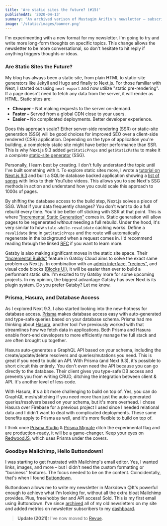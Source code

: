 ```yaml
---
title: 'Are static sites the future? (#15)'
publishedAt: '2020-04-13'
summary: "An archived verison of Mustaqim Arifin's newsletter – subscribe to get early access."
image: '/static/images/banner.png'
---
```


I'm experimenting with a new format for my newsletter.
I'm going to try and write more long-form thoughts on specific topics.
This change allows the newsletter to be more conversational, so don't hesitate
to hit reply if anything triggers thoughts or ideas.

### Are Static Sites the Future?

My blog has always been a static site, from plain HTML to static-site generators
like Jekyll and Hugo and finally to Next.js. For those familiar with Next, I started out
using `next export` and now utilize "static pre-rendering". If a page doesn't need to fetch
any data from the server, it will render as HTML. Static sites are:

- **Cheaper –** Not making requests to the server on-demand.
- **Faster –** Served from a global CDN close to your users.
- **Easier –** No complicated deployments. Better developer experience.

Does this approach scale? Either server-side rendering (SSR) or static-site generation (SSG)
will be good choices for improved SEO over a client-side rendered (CSR) application.
Depending on the type of application you're building, a completely static site might have
better performance than SSR. This is why Next.js 9.3 added `getStaticProps` and `getStaticPaths`
to make it a _complete_ [static-site generator](https://nextjs.org/docs/basic-features/data-fetching) (SSG).

Personally, I learn best by creating. I don't fully understand the topic until I've built
something with it. To explore static sites more, I wrote a [tutorial on Next.js 9.3](https://mustaqimarifin.xyz/blog/next-prisma)
and built a SQLite database backed application showing a [list of songs](https://prisma-next.now.sh/) with links to their
YouTube videos. This allows you to see Next's SSG methods in action and understand how you
could scale this approach to 1000s of pages.

By shifting the database access to the build step, Next.js solves a piece of SSG.
What if your data frequently changes? You don't want to do a full rebuild every time.
You'd be better off sticking with SSR at that point. This is where
["Incremental Static Generation"](https://github.com/zeit/next.js/discussions/11552) comes in.
Static generation will allow pages to be regenerated _without_ needing a full rebuild.
Under the hood, it's very similar to how `stale-while-revalidate` caching works.
Define a `revalidate` time in `getStaticProps` and the route will automatically regenerate
in the background when a request comes in. I'd recommend reading through the
linked [RFC](https://github.com/zeit/next.js/discussions/11552) if you want to learn more.

Gatsby is also making significant moves in the static site space.
Their ["Incremental Builds"](https://www.gatsbyjs.com/incremental-builds-beta/) feature in
Gatsby Cloud aims to solve the exact same problem as Next.js. In combination with
an [admin interface](https://github.com/mxstbr/gatsby/blob/rfc/gatsby-admin/rfcs/text/0000-gatsby-admin.md),
["recipes"](https://github.com/gatsbyjs/gatsby/blob/recipes-rfc/rfcs/text/0000-add-gatsby-recipes.md), and
visual code blocks ([Blocks UI](https://blocks-ui.com/)), it will be easier than ever to build
a performant static site. I'm excited to try Gatsby more for some upcoming projects.
In my opinion, the biggest advantage Gatsby has over Next is its plugin system.
Do you prefer Gatsby? Let me know.

### Prisma, Hasura, and Database Access

As I explored Next 9.3, I also started looking into the new-hotness for database access.
[Prisma](https://www.prisma.io/) makes database access easy with auto-generated and
type-safe queries based on your database schema. Prisma had me thinking about
[Hasura](https://hasura.io/), another tool I've previously worked with that streamlines
how we fetch data in applications. Both Prisma and Hasura enable front-end developers to more
efficiently manage the full stack and are often brought up together.

Hasura auto-generates a GraphQL API based on your schema, including the create/update/delete
resolvers and queries/mutations you need. This is great if you need to build an API.
With Prisma (and Next 9.3), it's possible to short circuit this entirely. You don't even
need the API because you can go directly to the database. Their client gives you type-safe
DB access and prevents you from writing CRUD, ditching the integration
between client & API. It's another level of less code.

With Hasura, it's a bit more challenging to build on top of. Yes, you can do GraphQL
mesh/stitching if you need more than just the auto-generated queries/resolvers based on your
schema, but it's more overhead. I chose Hasura over Firebase for a previous project I used
since I needed relational data and I didn't want to deal with complicated deployments.
These same benefits apply to Prisma as well, and it's more flexible to build on top of.

I think once [Prisma Studio](https://prisma.studio/preview?project=imdb) &
[Prisma Migrate](https://www.prisma.io/docs/reference/tools-and-interfaces/prisma-migrate) ditch
the experimental flag and are production-ready, it will be a game-changer. Keep your
eyes on [RedwoodJS](https://redwoodjs.com/), which uses Prisma under the covers.

### Goodbye Mailchimp, Hello Buttondown!

I was starting to get frustrated with Mailchimp's email editor.
Yes, I wanted links, images, and more – but I didn't need the custom formatting or
"business" features. The focus needed to be on the content. Coincidentally, that's when
I found [Buttondown](https://buttondown.email).

Buttondown allows me to write my newsletter in Markdown 😍It's powerful enough to achieve
what I'm looking for, without all the extra bloat Mailchimp provides. Plus, free/hobby tier
and API access! Sold. This is my first email using Buttondown. I've since [archived](/newsletter) all
of my old newsletters on my site and added metrics on newsletter subscribers to my [dashboard](/dashboard).

> **Update (2021):** I've now moved to [Revue](/snippets/revue).

